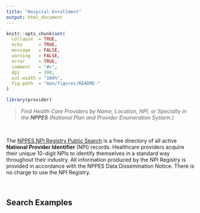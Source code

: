 ```yaml
---
title: "Hospital Enrollment"
output: html_document
---
```


```r
knitr::opts_chunk$set(
  collapse  = TRUE,
  echo      = TRUE, 
  message   = FALSE, 
  warning   = FALSE,
  error     = TRUE,
  comment   = "#>",
  dpi       = 300, 
  out.width = "100%",
  fig.path  = "man/figures/README-"
)
```

```r
library(provider)
```

 > *Find Health Care Providers by Name, Location, NPI, or Specialty in the **NPPES** (National Plan and Provider Enumeration System.)*

<br>

The [NPPES NPI Registry Public Search](https://npiregistry.cms.hhs.gov/) is a free directory of all active **National Provider Identifier** (NPI) records. Healthcare providers acquire their unique 10-digit NPIs to identify themselves in a standard way throughout their industry. All information produced by the NPI Registry is provided in accordance with the NPPES Data Dissemination Notice. There is no charge to use the NPI Registry.

<br>

## Search Examples

```r

```

